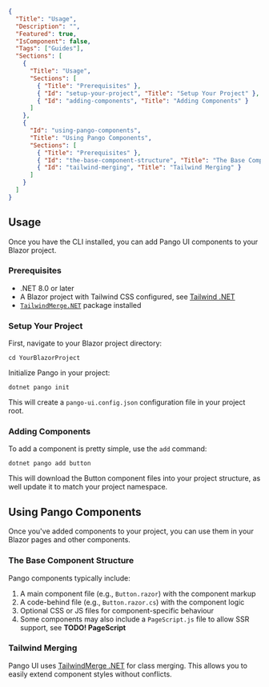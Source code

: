 ```json :pango-ui-document-metadata
{
  "Title": "Usage",
  "Description": "",
  "Featured": true,
  "IsComponent": false,
  "Tags": ["Guides"],
  "Sections": [
    {
      "Title": "Usage",
      "Sections": [
        { "Title": "Prerequisites" },
        { "Id": "setup-your-project", "Title": "Setup Your Project" },
        { "Id": "adding-components", "Title": "Adding Components" }
      ]
    },
    {
      "Id": "using-pango-components",
      "Title": "Using Pango Components",
      "Sections": [
        { "Title": "Prerequisites" },
        { "Id": "the-base-component-structure", "Title": "The Base Component Structure" },
        { "Id": "tailwind-merging", "Title": "Tailwind Merging" }
      ]
    }
  ]
}
```

## Usage

Once you have the CLI installed, you can add Pango UI components to your Blazor project.

### Prerequisites

- .NET 8.0 or later
- A Blazor project with Tailwind CSS configured, see [Tailwind .NET](https://github.com/kallebysantos/tailwind-dotnet)
- [`TailwindMerge.NET`](https://github.com/desmondinho/tailwind-merge-dotnet) package installed

### Setup Your Project

First, navigate to your Blazor project directory:

<Code Language="fish" class="py-2">cd YourBlazorProject</Code>

Initialize Pango in your project:

<Code Language="fish" class="py-2">dotnet pango init</Code>

This will create a `pango-ui.config.json` configuration file in your project root.

### Adding Components

To add a component is pretty simple, use the `add` command:

<Code Language="fish" class="py-2">dotnet pango add button</Code>

This will download the Button component files into your project structure, as well update it to match your project namespace.

## Using Pango Components

Once you've added components to your project, you can use them in your Blazor pages and other components.

### The Base Component Structure

Pango components typically include:

1. A main component file (e.g., `Button.razor`) with the component markup
2. A code-behind file (e.g., `Button.razor.cs`) with the component logic
3. Optional CSS or JS files for component-specific behaviour
4. Some components may also include a `PageScript.js` file to allow SSR support, see **TODO! PageScript**

### Tailwind Merging

Pango UI uses [TailwindMerge .NET](https://github.com/desmondinho/tailwind-merge-dotnet) for class merging. This allows you to easily extend component styles without conflicts.

<ComponentPreview CodeSrc="Docs/Snippets/ExamplesUsageTailwindMerge.razor">
    <ExamplesUsageTailwindMerge />
</ComponentPreview>
